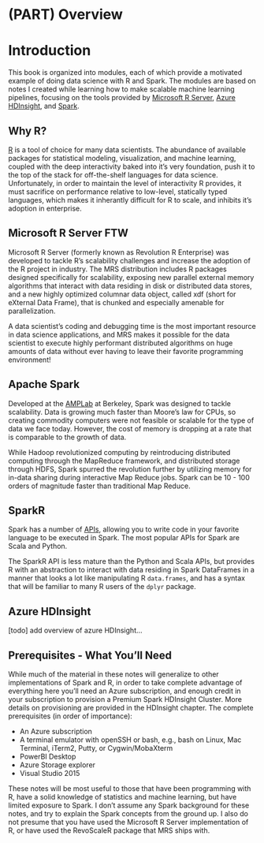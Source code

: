 # (PART) Overview {-}

# Introduction

This book is organized into modules, each of which provide a motivated example of doing data science with R and Spark. The modules are based on notes I created while learning how to make scalable machine learning pipelines, focusing on the tools provided by [Microsoft R Server](https://www.microsoft.com/en-us/server-cloud/products/r-server/), [Azure HDInsight](https://azure.microsoft.com/en-us/documentation/services/hdinsight/), and [Spark](http://spark.apache.org/docs/latest/). 

## Why R?
[R](https://www.r-project.org/) is a tool of choice for many data scientists. The abundance of available packages for statistical modeling, visualization, and machine learning, coupled with the deep interactivity baked into it's very foundation, push it to the top of the stack for off-the-shelf languages for data science. Unfortunately, in order to maintain the level of interactivity R provides, it must sacrifice on performance relative to low-level, statically typed languages, which makes it inherantly difficult for R to scale, and inhibits it's adoption in enterprise. 

## Microsoft R Server FTW
Microsoft R Server (formerly known as Revolution R Enterprise) was developed to tackle R's scalability challenges and increase the adoption of the R project in industry. The MRS distribution includes R packages designed specifically for scalability, exposing new parallel external memory algorithms that interact with data residing in disk or distributed data stores, and a new highly optimized columnar data object, called xdf (short for eXternal Data Frame), that is chunked and especially amenable for parallelization.

A data scientist's coding and debugging time is the most important resource in data science applications, and MRS makes it possible for the data scientist to execute highly performant distributed algorithms on huge amounts of data without ever having to leave their favorite programming environment! 

## Apache Spark
Developed at the [AMPLab](https://amplab.cs.berkeley.edu/) at Berkeley, Spark was designed to tackle scalability. Data is growing much faster than Moore's law for CPUs, so creating commodity computers were not feasible or scalable for the type of data we face today. However, the cost of memory is dropping at a rate that is comparable to the growth of data. 

While Hadoop revolutionized computing by reintroducing distributed computing through the MapReduce framework, and distributed storage through HDFS, Spark spurred the revolution further by utilizing memory for in-data sharing during interactive Map Reduce jobs. Spark can be 10 - 100 orders of magnitude faster than traditional Map Reduce.

## SparkR
Spark has a number of [APIs](http://spark.apache.org/docs/latest/api.html), allowing you to write code in your favorite language to be executed in Spark. The most popular APIs for Spark are Scala and Python. 

The SparkR API is less mature than the Python and Scala APIs, but provides R with an abstraction to interact with data residing in Spark DataFrames in a manner that looks a lot like manipulating R `data.frames`, and has a syntax that will be familiar to many R users of the `dplyr` package.

## Azure HDInsight
[todo] add overview of azure HDInsight...

## Prerequisites - What You'll Need

While much of the material in these notes will generalize to other implementations of Spark and R, in order to take complete advantage of everything here you'll need an Azure subscription, and enough credit in your subscription to provision a Premium Spark HDInsight Cluster. More details on provisioning are provided in the HDInsight chapter. The complete prerequisites (in order of importance): 

* An Azure subscription
* A terminal emulator with openSSH or bash, e.g., bash on Linux, Mac Terminal, iTerm2, Putty, or Cygwin/MobaXterm
* PowerBI Desktop
* Azure Storage explorer
* Visual Studio 2015

These notes will be most useful to those that have been programming with R, have a solid knowledge of statistics and machine learning, but have limited exposure to Spark. I don't assume any Spark background for these notes, and try to explain the Spark concepts from the ground up. I also do not presume that you have used the Microsoft R Server implementation of R, or have used the RevoScaleR package that MRS ships with.
